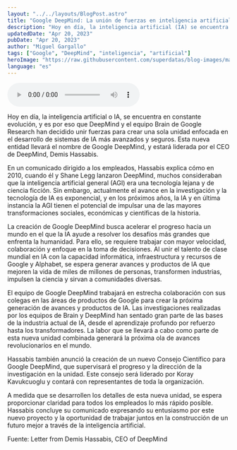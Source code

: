 ```yaml
---
layout: "../../layouts/BlogPost.astro"
title: "Google DeepMind: La unión de fuerzas en inteligencia artificial para transformar el mundo"
description: "Hoy en día, la inteligencia artificial (IA) se encuentra en constante evolución, y es por eso que DeepMind y el equipo Brain de Google Research han decidido unir fuerzas para crear una sola unidad enfocada en el desarrollo de sistemas de IA más avanzados y seguros. Esta nueva entidad llevará el nombre de Google DeepMind, y estará liderada por el CEO de DeepMind, Demis Hassabis."
updatedDate: "Apr 20, 2023"
pubDate: "Apr 20, 2023"
author: "Miguel Gargallo"
tags: ["Google", "DeepMind", "inteligencia", "artificial"]
heroImage: "https://raw.githubusercontent.com/superdatas/blog-images/main/ai-advancement-science.png"
language: "es"
---
```


<audio controls>
  <source src="https://github.com/superdatas/blog-audios/raw/main/google-deepming-inteligencia-artificial.mp3" />
</audio> 


Hoy en día, la inteligencia artificial o IA, se encuentra en constante evolución, y es por eso que DeepMind y el equipo Brain de Google Research han decidido unir fuerzas para crear una sola unidad enfocada en el desarrollo de sistemas de IA más avanzados y seguros. Esta nueva entidad llevará el nombre de Google DeepMind, y estará liderada por el CEO de DeepMind, Demis Hassabis.

En un comunicado dirigido a los empleados, Hassabis explica cómo en 2010, cuando él y Shane Legg lanzaron DeepMind, muchos consideraban que la inteligencia artificial general (AGI) era una tecnología lejana y de ciencia ficción. Sin embargo, actualmente el avance en la investigación y la tecnología de IA es exponencial, y en los próximos años, la IA y en última instancia la AGI tienen el potencial de impulsar una de las mayores transformaciones sociales, económicas y científicas de la historia.

La creación de Google DeepMind busca acelerar el progreso hacia un mundo en el que la IA ayude a resolver los desafíos más grandes que enfrenta la humanidad. Para ello, se requiere trabajar con mayor velocidad, colaboración y enfoque en la toma de decisiones. Al unir el talento de clase mundial en IA con la capacidad informática, infraestructura y recursos de Google y Alphabet, se espera generar avances y productos de IA que mejoren la vida de miles de millones de personas, transformen industrias, impulsen la ciencia y sirvan a comunidades diversas.

El equipo de Google DeepMind trabajará en estrecha colaboración con sus colegas en las áreas de productos de Google para crear la próxima generación de avances y productos de IA. Las investigaciones realizadas por los equipos de Brain y DeepMind han sentado gran parte de las bases de la industria actual de IA, desde el aprendizaje profundo por refuerzo hasta los transformadores. La labor que se llevará a cabo como parte de esta nueva unidad combinada generará la próxima ola de avances revolucionarios en el mundo.

Hassabis también anunció la creación de un nuevo Consejo Científico para Google DeepMind, que supervisará el progreso y la dirección de la investigación en la unidad. Este consejo será liderado por Koray Kavukcuoglu y contará con representantes de toda la organización.

A medida que se desarrollen los detalles de esta nueva unidad, se espera proporcionar claridad para todos los empleados lo más rápido posible. Hassabis concluye su comunicado expresando su entusiasmo por este nuevo proyecto y la oportunidad de trabajar juntos en la construcción de un futuro mejor a través de la inteligencia artificial.

Fuente: Letter from Demis Hassabis, CEO of DeepMind